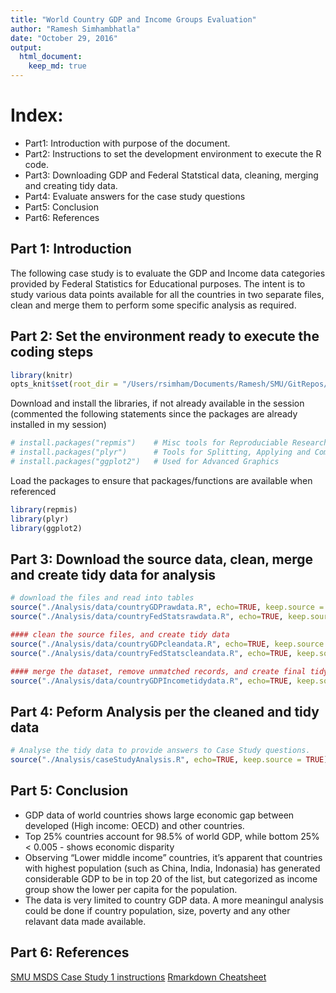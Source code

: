 ```yaml
---
title: "World Country GDP and Income Groups Evaluation"
author: "Ramesh Simhambhatla"
date: "October 29, 2016"
output: 
  html_document:
    keep_md: true
---
```

# Index: 
* Part1: Introduction with purpose of the document.
* Part2: Instructions to set the development environment to execute the R code.
* Part3: Downloading GDP and Federal Statstical data, cleaning, merging and creating tidy data.
* Part4: Evaluate answers for the case study questions
* Part5: Conclusion
* Part6: References

## Part 1: Introduction
The following case study is to evaluate the GDP and Income data categories provided by Federal Statistics for Educational purposes. The intent is to study various data points available for all the countries in two separate files, clean and merge them to perform some specific analysis as required.

## Part 2: Set the environment ready to execute the coding steps

```r
library(knitr)
opts_knit$set(root_dir = "/Users/rsimham/Documents/Ramesh/SMU/GitRepos/Case Studies/MSDS-CaseStudy1")
```
Download and install the libraries, if not already available in the session
(commented the following statements since the packages are already installed in my session)
```r
# install.packages("repmis")    # Misc tools for Reproduciable Research
# install.packages("plyr")      # Tools for Splitting, Applying and Combining Data
# install.packages("ggplot2")   # Used for Advanced Graphics
```

Load the packages to ensure that packages/functions are available when referenced
```r
library(repmis)
library(plyr)
library(ggplot2)
```

## Part 3: Download the source data, clean, merge and create tidy data for analysis

```r
# download the files and read into tables 
source("./Analysis/data/countryGDPrawdata.R", echo=TRUE, keep.source = TRUE)
source("./Analysis/data/countryFedStatsrawdata.R", echo=TRUE, keep.source = TRUE)

#### clean the source files, and create tidy data
source("./Analysis/data/countryGDPcleandata.R", echo=TRUE, keep.source = TRUE)
source("./Analysis/data/countryFedStatscleandata.R", echo=TRUE, keep.source = TRUE)

#### merge the dataset, remove unmatched records, and create final tidy data for analysis
source("./Analysis/data/countryGDPIncometidydata.R", echo=TRUE, keep.source = TRUE)
```

##  Part 4: Peform Analysis per the cleaned and tidy data

```r
# Analyse the tidy data to provide answers to Case Study questions.
source("./Analysis/caseStudyAnalysis.R", echo=TRUE, keep.source = TRUE)
```

## Part 5: Conclusion
* GDP data of world countries shows large economic gap between developed (High income: OECD) and other countries.
* Top 25% countries account for 98.5% of world GDP, while bottom 25% < 0.005 - shows economic disparity
* Observing "Lower middle income" countries, it's apparent that countries with highest population (such as China, India, Indonasia) has generated considerable GDP to be in top 20 of the list, but categorized as income group show the lower per capita for the population.
* The data is very limited to country GDP data. A more meaningul analysis could be done if country population, size, poverty and any other relavant data made available.

## Part 6: References
[SMU MSDS Case Study 1 instructions]( https://s3-us-west-2.amazonaws.com/smu-mds/prod/MSDS+6306+Doing+Data+Science/2016+Updates/Case-Study+1.pdf)
[Rmarkdown Cheatsheet](http://www.rstudio.com/wp-content/uploads/2016/03/rmarkdown-cheatsheet-2.0.pdf)